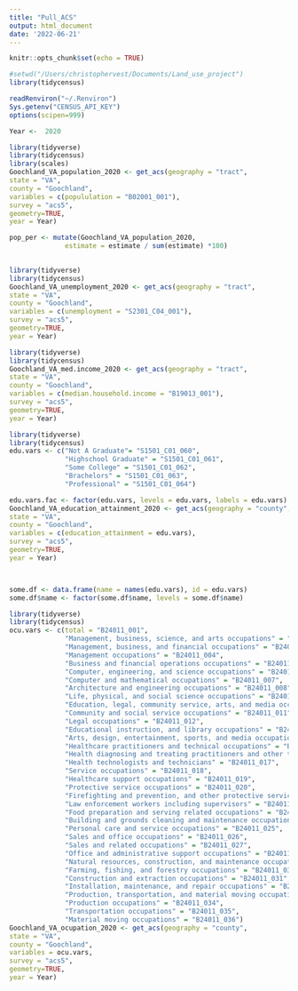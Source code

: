 ```yaml
---
title: "Pull_ACS"
output: html_document
date: '2022-06-21'
---
```


```r
knitr::opts_chunk$set(echo = TRUE)
```

```r
#setwd("/Users/christophervest/Documents/Land_use_project")
library(tidycensus)
```
```r
readRenviron("~/.Renviron")
Sys.getenv("CENSUS_API_KEY")
options(scipen=999)
```

```r
Year <-  2020
```


```r
library(tidyverse)
library(tidycensus)
library(scales)
Goochland_VA_population_2020 <- get_acs(geography = "tract",
state = "VA",
county = "Goochland",
variables = c(popululation = "B02001_001"),
survey = "acs5",
geometry=TRUE,
year = Year) 

pop_per <- mutate(Goochland_VA_population_2020, 
              estimate = estimate / sum(estimate) *100)
  
```
```r
library(tidyverse)
library(tidycensus)
Goochland_VA_unemployment_2020 <- get_acs(geography = "tract",
state = "VA",
county = "Goochland",
variables = c(unemployment = "S2301_C04_001"),
survey = "acs5",
geometry=TRUE,
year = Year) 


```
```r
library(tidyverse)
library(tidycensus)
Goochland_VA_med.income_2020 <- get_acs(geography = "tract",
state = "VA",
county = "Goochland",
variables = c(median.household.income = "B19013_001"),
survey = "acs5",
geometry=TRUE,
year = Year) 

```


```r
library(tidyverse)
library(tidycensus)
edu.vars <- c("Not A Graduate"= "S1501_C01_060",
              "Highschool Graduate" = "S1501_C01_061",
              "Some College" = "S1501_C01_062",
              "Brachelors" = "S1501_C01_063",
              "Professional" = "S1501_C01_064")

edu.vars.fac <- factor(edu.vars, levels = edu.vars, labels = edu.vars)
Goochland_VA_education_attainment_2020 <- get_acs(geography = "county",
state = "VA",
county = "Goochland",
variables = c(education_attainment = edu.vars),
survey = "acs5",
geometry=TRUE,
year = Year) 



some.df <- data.frame(name = names(edu.vars), id = edu.vars)
some.df$name <- factor(some.df$name, levels = some.df$name)

```

```r
library(tidyverse)
library(tidycensus)
ocu.vars <- c(total = "B24011_001",
              "Management, business, science, and arts occupations" = "B24011_002",
              "Management, business, and financial occupations" = "B24011_003",
              "Management occupations" = "B24011_004",
              "Business and financial operations occupations" = "B24011_005",
              "Computer, engineering, and science occupations" = "B24011_006",
              "Computer and mathematical occupations" = "B24011_007",
              "Architecture and engineering occupations" = "B24011_008",
              "Life, physical, and social science occupations" = "B24011_009",
              "Education, legal, community service, arts, and media occupations" = "B24011_010",
              "Community and social service occupations" = "B24011_011",
              "Legal occupations" = "B24011_012",
              "Educational instruction, and library occupations" = "B24011_013",
              "Arts, design, entertainment, sports, and media occupations" = "B24011_014",
              "Healthcare practitioners and technical occupations" = "B24011_015",
              "Health diagnosing and treating practitioners and other technical occupations" = "B24011_016",
              "Health technologists and technicians" = "B24011_017",
              "Service occupations" = "B24011_018",
              "Healthcare support occupations" = "B24011_019",
              "Protective service occupations" = "B24011_020",
              "Firefighting and prevention, and other protective service workers including supervisors" = "B24011_021",
              "Law enforcement workers including supervisors" = "B24011_022",
              "Food preparation and serving related occupations" = "B24011_023",
              "Building and grounds cleaning and maintenance occupations" = "B24011_024",
              "Personal care and service occupations" = "B24011_025",
              "Sales and office occupations" = "B24011_026",
              "Sales and related occupations" = "B24011_027",
              "Office and administrative support occupations" = "B24011_028",
              "Natural resources, construction, and maintenance occupations" = "B24011_029",
              "Farming, fishing, and forestry occupations" = "B24011_030",
              "Construction and extraction occupations" = "B24011_031",
              "Installation, maintenance, and repair occupations" = "B24011_032",
              "Production, transportation, and material moving occupations" = "B24011_033",
              "Production occupations" = "B24011_034",
              "Transportation occupations" = "B24011_035",
              "Material moving occupations" = "B24011_036")
Goochland_VA_ocupation_2020 <- get_acs(geography = "county",
state = "VA",
county = "Goochland",
variables = ocu.vars,
survey = "acs5",
geometry=TRUE,
year = Year) 


```